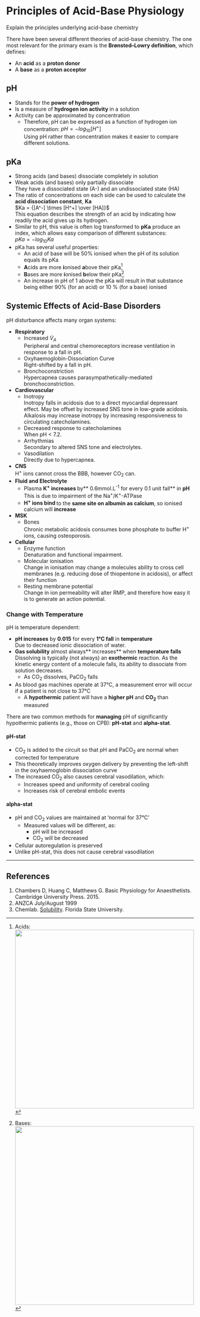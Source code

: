 # Principles of Acid-Base Physiology

:::CICM
Explain the principles underlying acid-base chemistry
:::

There have been several different theories of acid-base chemistry. The one most relevant for the primary exam is the **Brønsted–Lowry definition**, which defines:

* An **acid** as a **proton donor**
* A **base** as a **proton acceptor**

## pH

* Stands for the **power of hydrogen**
* Is a measure of **hydrogen ion activity** in a solution
* Activity can be approximated by concentration
    * Therefore, pH can be expressed as a function of hydrogen ion concentration:  $pH = -log_{10}[H^+]$\
    Using pH rather than concentration makes it easier to compare different solutions.

## pKa

* Strong acids (and bases) dissociate completely in solution
* Weak acids (and bases) only partially dissociate\
They have a dissociated state (A-) and an undissociated state (HA)
* The ratio of concentrations on each side can be used to calculate the **acid dissociation constant**, **Ka**\
$Ka = {[A^-] \times [H^+] \over [HA]}$\
This equation describes the strength of an acid by indicating how readily the acid gives up its hydrogen.
* Similar to pH, this value is often log transformed to **pKa** produce an index, which allows easy comparison of different substances:\
$pKa = -log_{10}Ka$\
* pKa has several useful properties:
    * An acid of base will be 50% ionised when the pH of its solution equals its pKa
    * **A**cids are more **i**onised **a**bove their pKa^[Acids:\
    <img src="/resources/pkas-acids.svg" style="width: 30pc;">]
    * **B**ases are more **i**onised **b**elow their pKa^[Bases:\
    <img src="/resources/pkas-bases.svg" style="width: 30pc;">]
    * An increase in pH of 1 above the pKa will result in that substance being either 90% (for an acid) or 10 % (for a base) ionised
 
## Systemic Effects of Acid-Base Disorders

pH disturbance affects many organ systems:

* **Respiratory**
    * Increased $\dot{V}_A$\
    Peripheral and central chemoreceptors increase ventilation in response to a fall in pH.
    * Oxyhaemoglobin-Dissociation Curve\
    Right-shifted by a fall in pH.
    * Bronchoconstriction\
    Hypercapnea causes parasympathetically-mediated bronchoconstriction.
* **Cardiovascular**
    * Inotropy\
    Inotropy falls in acidosis due to a direct myocardial depressant effect. May be offset by increased SNS tone in low-grade acidosis. Alkalosis may increase inotropy by increasing responsiveness to circulating catecholamines.
    * Decreased response to catecholamines\
    When pH < 7.2.
    * Arrhythmias\
    Secondary to altered SNS tone and electrolytes.
    * Vasodilation\
    Directly due to hypercapnea.
* **CNS**\
H^+^ ions cannot cross the BBB, however CO~2~ can.
* **Fluid and Electrolyte**\
    * Plasma **K^+^ increases **by** 0.6mmol.L^-1^ for every 0.1 unit fall** in **pH**\
    This is due to impairment of the Na^+^/K^+^-ATPase
    * **H^+^ ions bind **to the **same site on albumin as calcium**, so ionised calcium will **increase**
* **MSK**
    * Bones\
    Chronic metabolic acidosis consumes bone phosphate to buffer H^+^ ions, causing osteoporosis.
* **Cellular**
    * Enzyme function\
    Denaturation and functional impairment.
    * Molecular ionisation\
    Change in ionisation may change a molecules ability to cross cell membranes (e.g. reducing dose of thiopentone in acidosis), or affect their function
    * Resting membrane potential\
    Change in ion permeability will alter RMP, and therefore how easy it is to generate an action potential.
 
### Change with Temperature

pH is temperature dependent:

* **pH increases** by **0.015** for every **1°C fall** in **temperature**\
Due to decreased ionic dissociation of water.
* **Gas solubility **almost always** increases** when **temperature falls**\
Dissolving is typically (not always) an **exothermic** reaction. As the kinetic energy content of a molecule falls, its ability to dissociate from solution decreases.
    * As CO~2~ dissolves, PaCO~2~ falls
* As blood gas machines operate at 37°C, a measurement error will occur if a patient is  not close to 37°C
    * A **hypothermic** patient will have a **higher pH** and **CO~2~** than measured

There are two common methods for **managing** pH of significantly hypothermic patients (e.g., those on CPB): **pH-stat** and **alpha-stat**.

#### pH-stat

* CO~2~ is added to the circuit so that pH and PaCO~2~ are normal when corrected for temperature
* This theoretically improves oxygen delivery by preventing the left-shift in the oxyhaemoglobin dissociation curve
* The increased CO~2~ also causes cerebral vasodilation, which:
    * Increases speed and uniformity of cerebral cooling
    * Increases risk of cerebral embolic events

#### alpha-stat

* pH and CO~2~ values are maintained at 'normal for 37°C'
    * Measured values will be different, as:
        * pH will be increased
        * CO~2~ will be decreased
* Cellular autoregulation is preserved
* Unlike pH-stat, this does not cause cerebral vasodilation

---

## References

1. Chambers D, Huang C, Matthews G. Basic Physiology for Anaesthetists. Cambridge University Press. 2015.
2. ANZCA July/August 1999
3. Chemlab. [Solubility](https://www.chem.fsu.edu/chemlab/chm1046course/solubility.html). Florida State University.